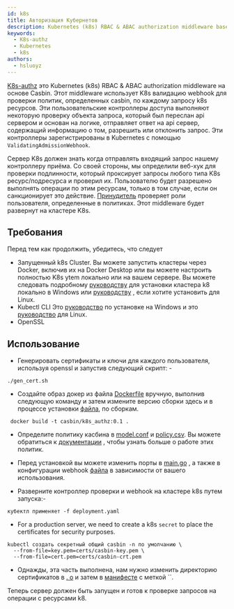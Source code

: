```yaml
---
id: k8s
title: Авторизация Кубернетов
description: Kubernetes (k8s) RBAC & ABAC authorization middleware based on Casbin
keywords:
  - K8s-authz
  - Kubernetes
  - k8s
authors:
  - hsluoyz
---
```


[K8s-authz](https://github.com/casbin/k8s-authz) это Kubernetes (k8s) RBAC & ABAC authorization middleware на основе Casbin. Этот middleware использует K8s валидацию webhook для проверки политик, определенных casbin, по каждому запросу k8s ресурсов. Эти пользовательские контроллеры доступа выполняют некоторую проверку объекта запроса, который был переслан api сервером и основан на логике, отправляет ответ на api сервер, содержащий информацию о том, разрешить или отклонить запрос. Эти контроллеры зарегистрированы в Kubernetes с помощью `ValidatingAdmissionWebhook`.

Сервер K8s должен знать когда отправлять входящий запрос нашему контроллеру приёма. Со своей стороны, мы определили веб-хук для проверки подлинности, который проксирует запросы любого типа K8s ресурс/подресурса и проверил их. Пользователю будет разрешено выполнять операции по этим ресурсам, только в том случае, если он санкционирует это действие. [Принудитель](/docs/get-started#new-a-casbin-enforcer) проверяет роли пользователя, определенные в политиках. Этот middleware будет развернут на кластере K8s.

## Требования

Перед тем как продолжить, убедитесь, что следует
- Запущенный k8s Cluster. Вы можете запустить кластеры через Docker, включив их на Docker Desktop или вы можете настроить полностью K8s ytem локально или на вашем сервере. Вы можете следовать подробному [руководству](https://rominirani.com/tutorial-getting-started-with-kubernetes-on-your-windows-laptop-with-minikube-3269b54a226) для установки кластера k8 локально в Windows или [руководству](https://www.digitalocean.com/community/tutorials/how-to-create-a-kubernetes-cluster-using-kubeadm-on-ubuntu-18-04) , если хотите установить для Linux.
- Kubectl CLI Это [руководство](https://master--kubernetes-io-master-staging.netlify.app/docs/tasks/tools/install-kubectl-windows/) по установке на Windows и это [руководство](https://kubernetes.io/docs/tasks/tools/install-kubectl-linux/) для Linux.
- OpenSSL

## Использование
- Генерировать сертификаты и ключи для каждого пользователя, используя openssl и запустив следующий скрипт: -
```
./gen_cert.sh
```
- Создайте образ докер из файла [Dockerfile](https://github.com/casbin/k8s-authz/blob/master/Dockerfile) вручную, выполнив следующую команду и затем измените версию сборки здесь и в процессе установки [файла](https://github.com/casbin/k8s-authz/blob/718f58c46e3dbf79063b5b1c18348c2fee5de9e9/manifests/deployment.yaml#L18), по сборкам.
```
 docker build -t casbin/k8s_authz:0.1 .
```
- Определите политику касбина в [model.conf](https://github.com/casbin/k8s-authz/blob/master/config/model.conf) и [policy.csv](https://github.com/casbin/k8s-authz/blob/master/config/policy.csv). Вы можете обратиться к [документации](/docs/how-it-works) , чтобы узнать больше о работе этих политик.

- Перед установкой вы можете изменить порты в [main.go](https://github.com/casbin/k8s-authz/blob/master/main.go) , а также в конфигурации webhook [файла](https://github.com/casbin/k8s-authz/blob/master/manifests/deployment.yaml) в зависимости от вашего использования.
- Разверните контроллер проверки и webhook на кластере k8s путем запуска:-
```
кубектл применяет -f deployment.yaml
```
- For a production server, we need to create a k8s `secret` to place the certificates for security purposes.
```
kubectl создать секретный общий casbin -n по умолчанию \
  --from-file=key.pem=certs/casbin-key.pem \
  --from-file=cert.pem=certs/casbin-crt.pem
```
- Однажды, эта часть выполнена, нам нужно изменить директорию сертификатов в [. o](https://github.com/ashish493/k8s-authz/blob/3560551427c0431a9d4594ad1206f084ede37c49/main.go#L26) и затем в [манифесте](https://github.com/ashish493/k8s-authz/blob/3560551427c0431a9d4594ad1206f084ede37c49/manifests/deployment.yaml#L22) с меткой ``.

Теперь сервер должен быть запущен и готов к проверке запросов на операции с ресурсами k8.
